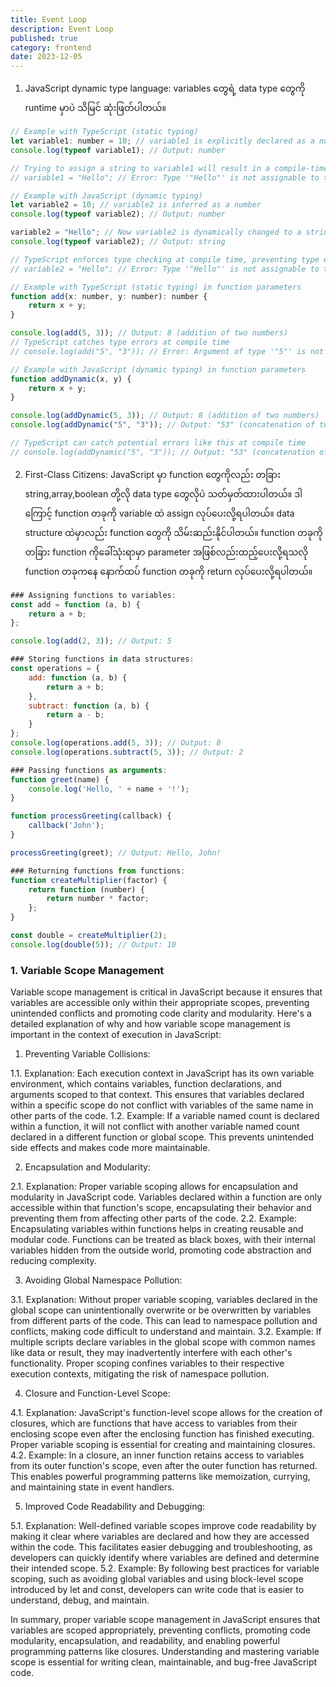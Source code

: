 ```yaml
---
title: Event Loop
description: Event Loop
published: true
category: frontend
date: 2023-12-05
---
```



[JavaScript Theory]:(https://github.com/abhideepghosh/JavaScript-Theory)


1. JavaScript dynamic type language: variables တွေရဲ့ data type တွေကို runtime မှာပဲ သိမြင် ဆုံးဖြတ်ပါတယ်။

```Javascript
// Example with TypeScript (static typing)
let variable1: number = 10; // variable1 is explicitly declared as a number
console.log(typeof variable1); // Output: number

// Trying to assign a string to variable1 will result in a compile-time error
// variable1 = "Hello"; // Error: Type '"Hello"' is not assignable to type 'number'

// Example with JavaScript (dynamic typing)
let variable2 = 10; // variable2 is inferred as a number
console.log(typeof variable2); // Output: number

variable2 = "Hello"; // Now variable2 is dynamically changed to a string
console.log(typeof variable2); // Output: string

// TypeScript enforces type checking at compile time, preventing type errors like this:
// variable2 = "Hello"; // Error: Type '"Hello"' is not assignable to type 'number'

// Example with TypeScript (static typing) in function parameters
function add(x: number, y: number): number {
    return x + y;
}

console.log(add(5, 3)); // Output: 8 (addition of two numbers)
// TypeScript catches type errors at compile time
// console.log(add("5", "3")); // Error: Argument of type '"5"' is not assignable to parameter of type 'number'

// Example with JavaScript (dynamic typing) in function parameters
function addDynamic(x, y) {
    return x + y;
}

console.log(addDynamic(5, 3)); // Output: 8 (addition of two numbers)
console.log(addDynamic("5", "3")); // Output: "53" (concatenation of two strings)

// TypeScript can catch potential errors like this at compile time
// console.log(addDynamic("5", "3")); // Output: "53" (concatenation of two strings)

```

2. First-Class Citizens: JavaScript မှာ function တွေကိုလည်း တခြား string,array,boolean တို့လို data type တွေလိုပဲ သတ်မှတ်ထားပါတယ်။ 
ဒါကြောင့် function တခုကို variable ထဲ assign လုပ်ပေးလို့ရပါတယ်။ 
data structure ထဲမှာလည်း function တွေကို သိမ်းဆည်းနိုင်ပါတယ်။
function တခုကို တခြား function ကိုခေါ်သုံးရာမှာ parameter အဖြစ်လည်းထည့်ပေးလို့ရသလို function တခုကနေ နောက်ထပ် function တခုကို return လုပ်ပေးလို့ရပါတယ်။

```JavaScript
### Assigning functions to variables:
const add = function (a, b) {
    return a + b;
};

console.log(add(2, 3)); // Output: 5
```

```JavaScript
### Storing functions in data structures:
const operations = {
    add: function (a, b) {
        return a + b;
    },
    subtract: function (a, b) {
        return a - b;
    }
};
console.log(operations.add(5, 3)); // Output: 8
console.log(operations.subtract(5, 3)); // Output: 2
```

```JavaScript
### Passing functions as arguments:
function greet(name) {
    console.log('Hello, ' + name + '!');
}

function processGreeting(callback) {
    callback('John');
}

processGreeting(greet); // Output: Hello, John!
```

```JavaScript
### Returning functions from functions:
function createMultiplier(factor) {
    return function (number) {
        return number * factor;
    };
}

const double = createMultiplier(2);
console.log(double(5)); // Output: 10
```


### 1. Variable Scope Management
Variable scope management is critical in JavaScript because it ensures that variables are accessible only within their appropriate scopes, preventing unintended conflicts and promoting code clarity and modularity. Here's a detailed explanation of why and how variable scope management is important in the context of execution in JavaScript:

1. Preventing Variable Collisions:

1.1. Explanation: Each execution context in JavaScript has its own variable environment, which contains variables, function declarations, and arguments scoped to that context. This ensures that variables declared within a specific scope do not conflict with variables of the same name in other parts of the code.
1.2. Example: If a variable named count is declared within a function, it will not conflict with another variable named count declared in a different function or global scope. This prevents unintended side effects and makes code more maintainable.

2. Encapsulation and Modularity:

2.1. Explanation: Proper variable scoping allows for encapsulation and modularity in JavaScript code. Variables declared within a function are only accessible within that function's scope, encapsulating their behavior and preventing them from affecting other parts of the code.
2.2. Example: Encapsulating variables within functions helps in creating reusable and modular code. Functions can be treated as black boxes, with their internal variables hidden from the outside world, promoting code abstraction and reducing complexity.

3. Avoiding Global Namespace Pollution:

3.1. Explanation: Without proper variable scoping, variables declared in the global scope can unintentionally overwrite or be overwritten by variables from different parts of the code. This can lead to namespace pollution and conflicts, making code difficult to understand and maintain.
3.2. Example: If multiple scripts declare variables in the global scope with common names like data or result, they may inadvertently interfere with each other's functionality. Proper scoping confines variables to their respective execution contexts, mitigating the risk of namespace pollution.

4. Closure and Function-Level Scope:

4.1. Explanation: JavaScript's function-level scope allows for the creation of closures, which are functions that have access to variables from their enclosing scope even after the enclosing function has finished executing. Proper variable scoping is essential for creating and maintaining closures.
4.2. Example: In a closure, an inner function retains access to variables from its outer function's scope, even after the outer function has returned. This enables powerful programming patterns like memoization, currying, and maintaining state in event handlers.

5. Improved Code Readability and Debugging:

5.1. Explanation: Well-defined variable scopes improve code readability by making it clear where variables are declared and how they are accessed within the code. This facilitates easier debugging and troubleshooting, as developers can quickly identify where variables are defined and determine their intended scope.
5.2. Example: By following best practices for variable scoping, such as avoiding global variables and using block-level scope introduced by let and const, developers can write code that is easier to understand, debug, and maintain.

In summary, proper variable scope management in JavaScript ensures that variables are scoped appropriately, preventing conflicts, promoting code modularity, encapsulation, and readability, and enabling powerful programming patterns like closures. 
Understanding and mastering variable scope is essential for writing clean, maintainable, and bug-free JavaScript code.

